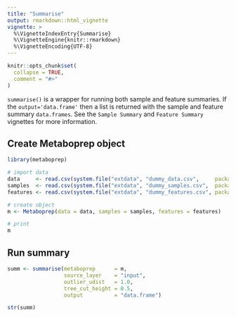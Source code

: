 ```yaml
---
title: "Summarise"
output: rmarkdown::html_vignette
vignette: >
  %\VignetteIndexEntry{Summarise}
  %\VignetteEngine{knitr::rmarkdown}
  %\VignetteEncoding{UTF-8}
---
```


```r
knitr::opts_chunk$set(
  collapse = TRUE,
  comment = "#>"
)
```

`summarise()` is a wrapper for running both sample and feature summaries. If the `output='data.frame'` then a list is returned with the sample and feature summary `data.frames`. See the `Sample Summary` and `Feature Summary` vignettes for more information.

## Create Metaboprep object
```r
library(metaboprep)

# import data
data     <- read.csv(system.file("extdata", "dummy_data.csv",     package = "metaboprep"), header=T, row.names = 1) |> as.matrix()
samples  <- read.csv(system.file("extdata", "dummy_samples.csv",  package = "metaboprep"), header=T, row.names = 1)
features <- read.csv(system.file("extdata", "dummy_features.csv", package = "metaboprep"), header=T, row.names = 1)

# create object
m <- Metaboprep(data = data, samples = samples, features = features)

# print
m
```

## Run summary
```r
summ <- summarise(metaboprep      = m, 
                  source_layer    = "input", 
                  outlier_udist   = 1.0,
                  tree_cut_height = 0.5,
                  output          = "data.frame")

str(summ)
```
